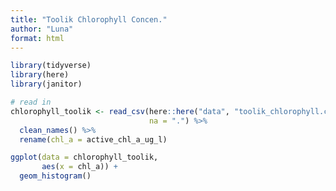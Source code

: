 ```yaml
---
title: "Toolik Chlorophyll Concen."
author: "Luna"
format: html
---
```


```r
library(tidyverse)
library(here)
library(janitor)
```

```r
# read in 
chlorophyll_toolik <- read_csv(here::here("data", "toolik_chlorophyll.csv"),
                               na = ".") %>% 
  clean_names() %>% 
  rename(chl_a = active_chl_a_ug_l)
```
```r
ggplot(data = chlorophyll_toolik,
       aes(x = chl_a)) +
  geom_histogram()
```

